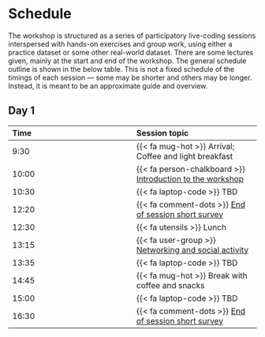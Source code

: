 # Schedule {#sec-schedule}

The workshop is structured as a series of participatory live-coding
sessions interspersed with hands-on exercises and group work, using
either a practice dataset or some other real-world dataset. There are
some lectures given, mainly at the start and end of the workshop. The
general schedule outline is shown in the below table. This is not a
fixed schedule of the timings of each session --- some may be shorter
and others may be longer. Instead, it is meant to be an approximate
guide and overview.

::: panel-tabset
## Day 1 {.unnumbered}

| Time | Session topic |
|:---|:---|
| 9:30 | {{< fa mug-hot >}} Arrival; Coffee and light breakfast |
| 10:00 | {{< fa person-chalkboard >}} [Introduction to the workshop](/sessions/introduction.qmd) |
| 10:30 | {{< fa laptop-code >}} TBD |
| 12:20 | {{< fa comment-dots >}} [End of session short survey]() |
| 12:30 | {{< fa utensils >}} Lunch |
| 13:15 | {{< fa user-group >}} [Networking and social activity](/appendix/social.qmd#social-day-one) |
| 13:35 | {{< fa laptop-code >}} TBD |
| 14:45 | {{< fa mug-hot >}} Break with coffee and snacks |
| 15:00 | {{< fa laptop-code >}} TBD |
| 16:30 | {{< fa comment-dots >}} [End of session short survey]() |
:::
